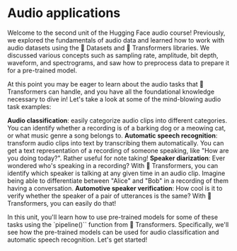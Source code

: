 # Audio applications

Welcome to the second unit of the Hugging Face audio course! Previously, we explored the fundamentals of audio data
and learned how to work with audio datasets using the 🤗 Datasets and 🤗 Transformers libraries. We discussed various
concepts such as sampling rate, amplitude, bit depth, waveform, and spectrograms, and saw how to preprocess data to
prepare it for a pre-trained model.

At this point you may be eager to learn about the audio tasks that 🤗 Transformers can handle, and you have all the foundational
knowledge necessary to dive in! Let's take a look at some of the mind-blowing audio task examples:

**Audio classification**: easily categorize audio clips into different categories. You can identify whether a recording
is of a barking dog or a meowing cat, or what music genre a song belongs to.
**Automatic speech recognition**: transform audio clips into text by transcribing them automatically. You can get a text
representation of a recording of someone speaking, like "How are you doing today?". Rather useful for note taking!
**Speaker diarization**: Ever wondered who's speaking in a recording? With 🤗 Transformers, you can identify which speaker
is talking at any given time in an audio clip. Imagine being able to differentiate between "Alice" and "Bob" in a recording
of them having a conversation.
**Automotive speaker verification**: How cool is it to verify whether the speaker of a pair of utterances is the same?
With 🤗 Transformers, you can easily do that!

In this unit, you'll learn how to use pre-trained models for some of these tasks using the `pipeline()`` function from 🤗 Transformers.
Specifically, we'll see how the pre-trained models can be used for audio classification and automatic speech recognition.
Let's get started!

